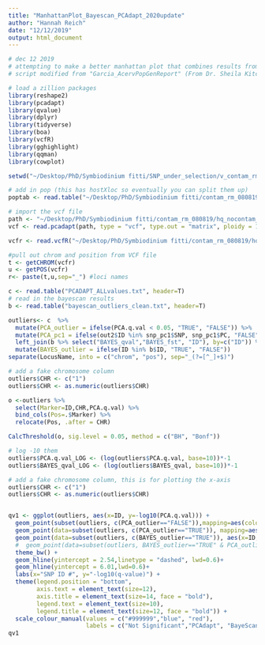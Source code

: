 ```yaml
---
title: "ManhattanPlot_Bayescan_PCAdapt_2020update"
author: "Hannah Reich"
date: "12/12/2019"
output: html_document
---
```


```r
# dec 12 2019
# attempting to make a better manhattan plot that combines results from bayescan and pcadapt
# script modified from "Garcia_AcervPopGenReport" (From Dr. Sheila Kitchen)

# load a zillion packages
library(reshape2)
library(pcadapt)
library(qvalue)
library(dplyr)
library(tidyverse)
library(boa)
library(vcfR)
library(gghighlight)
library(qqman)
library(cowplot)
```


```r
setwd("~/Desktop/PhD/Symbiodinium fitti/SNP_under_selection/v_contam_rm_08082019/")

# add in pop (this has hostXloc so eventually you can split them up)
poptab <- read.table("~/Desktop/PhD/Symbiodinium fitti/contam_rm_080819/poptab_noBP.txt", header = T)

# import the vcf file
path <- "~/Desktop/PhD/Symbiodinium fitti/contam_rm_080819/hq_nocontam_rename_aug19.vcf"
vcf <- read.pcadapt(path, type = "vcf", type.out = "matrix", ploidy = 1)

vcfr <- read.vcfR("~/Desktop/PhD/Symbiodinium fitti/contam_rm_080819/hq_nocontam_rename_aug19.vcf")

#pull out chrom and position from VCF file
t <- getCHROM(vcfr)
u <- getPOS(vcfr)
r<- paste(t,u,sep="_") #loci names

c <- read.table("PCADAPT_ALLvalues.txt", header=T)
# read in the bayescan results
b <- read.table("bayescan_outliers_clean.txt", header=T)

outliers<- c  %>%
  mutate(PCA_outlier = ifelse(PCA.q.val < 0.05, "TRUE", "FALSE")) %>%
  mutate(PCA_pc1 = ifelse(out2$ID %in% snp_pc1$SNP, snp_pc1$PC, "FALSE")) %>%
  left_join(b %>% select("BAYES_qval","BAYES_fst", "ID"), by=c("ID")) %>%
  mutate(BAYES_outlier = ifelse(ID %in% b$ID, "TRUE", "FALSE")) 
separate(LocusName, into = c("chrom", "pos"), sep="_(?=[^_]+$)")

# add a fake chromosome column
outliers$CHR <- c("1")
outliers$CHR <- as.numeric(outliers$CHR)

o <-outliers %>%
  select(Marker=ID,CHR,PCA.q.val) %>%
  bind_cols(Pos=.$Marker) %>%
  relocate(Pos, .after = CHR)

CalcThreshold(o, sig.level = 0.05, method = c("BH", "Bonf"))

# log -10 them
outliers$PCA.q.val_LOG <- (log(outliers$PCA.q.val, base=10))*-1
outliers$BAYES_qval_LOG <- (log(outliers$BAYES_qval, base=10))*-1

# add a fake chromosome column, this is for plotting the x-axis
outliers$CHR <- c("1")
outliers$CHR <- as.numeric(outliers$CHR)


qv1 <- ggplot(outliers, aes(x=ID, y=-log10(PCA.q.val))) +
  geom_point(subset(outliers, c(PCA_outlier=="FALSE")),mapping=aes(color = "#999999"), alpha=0.8, size=2) +
  geom_point(data=subset(outliers, c(PCA_outlier=="TRUE")), mapping=aes(color = "blue"), size = 0.9, alpha = 0.4) +
  geom_point(data=subset(outliers, c(BAYES_outlier=="TRUE")), aes(x=ID, y=-log10(BAYES_qval),color="red"), size=0.9, alpha = 0.4) +
  #  geom_point(data=subset(outliers, BAYES_outlier=="TRUE" & PCA_outlier=="TRUE"), mapping=aes(color="#D55E00"), size=0.8) +
  theme_bw() +
  geom_hline(yintercept = 2.54,linetype = "dashed", lwd=0.6)+
  geom_hline(yintercept = 6.01,lwd=0.6)+
  labs(x="SNP ID #", y="-log10(q-value)") +
  theme(legend.position = "bottom",
        axis.text = element_text(size=12),
        axis.title = element_text(size=14, face = "bold"),
        legend.text = element_text(size=10),
        legend.title = element_text(size=12, face = "bold")) +
  scale_colour_manual(values = c("#999999","blue", "red"),
                      labels = c("Not Significant","PCAdapt", "BayeScan"), name = c("Outlier Type")) 
qv1


```

